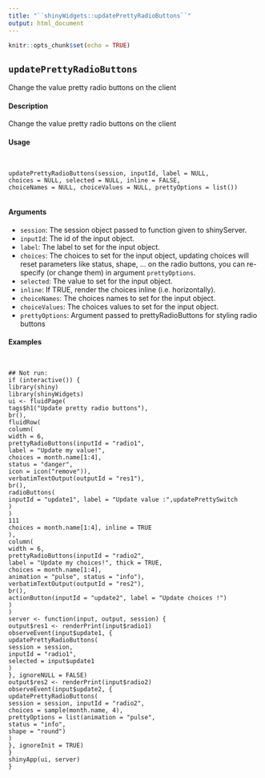 ```yaml
---
title: "``shinyWidgets::updatePrettyRadioButtons``"
output: html_document
---
```


```r
knitr::opts_chunk$set(echo = TRUE)
```

## ``updatePrettyRadioButtons``
Change the value pretty radio buttons on the client

#### Description

Change the value pretty radio buttons on the client

#### Usage
<pre><code>

updatePrettyRadioButtons(session, inputId, label = NULL,
choices = NULL, selected = NULL, inline = FALSE,
choiceNames = NULL, choiceValues = NULL, prettyOptions = list())

</code></pre>
#### Arguments

* ``session``:  The session object passed to function given to shinyServer.
* ``inputId``:   The id of the input object.
* ``label``: The label to set for the input object.
* ``choices``:  The choices to set for the input object, updating choices will reset parameters like status, shape, ... on the radio buttons, you can re-specify (or change them) in argument ``prettyOptions``.
* ``selected``:   The value to set for the input object.
* ``inline``:  If TRUE, render the choices inline (i.e. horizontally).
* ``choiceNames``:  The choices names to set for the input object.
* ``choiceValues``: The choices values to set for the input object.
* ``prettyOptions``: Argument passed  to prettyRadioButtons for styling radio buttons

#### Examples
<pre><code>

## Not run:
if (interactive()) {
library(shiny)
library(shinyWidgets)
ui <- fluidPage(
tags$h1("Update pretty radio buttons"),
br(),
fluidRow(
column(
width = 6,
prettyRadioButtons(inputId = "radio1",
label = "Update my value!",
choices = month.name[1:4],
status = "danger",
icon = icon("remove")),
verbatimTextOutput(outputId = "res1"),
br(),
radioButtons(
inputId = "update1", label = "Update value :",updatePrettySwitch
)
)
111
choices = month.name[1:4], inline = TRUE
),
column(
width = 6,
prettyRadioButtons(inputId = "radio2",
label = "Update my choices!", thick = TRUE,
choices = month.name[1:4],
animation = "pulse", status = "info"),
verbatimTextOutput(outputId = "res2"),
br(),
actionButton(inputId = "update2", label = "Update choices !")
)
)
server <- function(input, output, session) {
output$res1 <- renderPrint(input$radio1)
observeEvent(input$update1, {
updatePrettyRadioButtons(
session = session,
inputId = "radio1",
selected = input$update1
)
}, ignoreNULL = FALSE)
output$res2 <- renderPrint(input$radio2)
observeEvent(input$update2, {
updatePrettyRadioButtons(
session = session, inputId = "radio2",
choices = sample(month.name, 4),
prettyOptions = list(animation = "pulse",
status = "info",
shape = "round")
)
}, ignoreInit = TRUE)
}
shinyApp(ui, server)
}
</code></pre>
